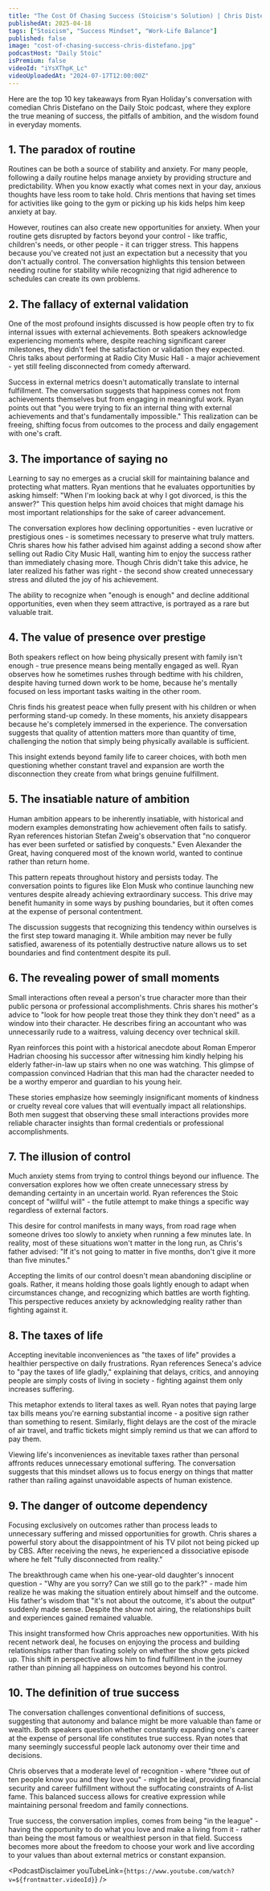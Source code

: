 ```yaml
---
title: "The Cost Of Chasing Success (Stoicism's Solution) | Chris Distefano"
publishedAt: 2025-04-18
tags: ["Stoicism", "Success Mindset", "Work-Life Balance"]
published: false
image: "cost-of-chasing-success-chris-distefano.jpg"
podcastHost: "Daily Stoic"
isPremium: false
videoId: "iYsXThpK_Lc"
videoUploadedAt: "2024-07-17T12:00:00Z"
---
```



<PodcastSummaryPageLayout frontmatter={frontmatter}>

Here are the top 10 key takeaways from Ryan Holiday's conversation with comedian Chris Distefano on the Daily Stoic podcast, where they explore the true meaning of success, the pitfalls of ambition, and the wisdom found in everyday moments.

## 1. The paradox of routine

Routines can be both a source of stability and anxiety. For many people, following a daily routine helps manage anxiety by providing structure and predictability. When you know exactly what comes next in your day, anxious thoughts have less room to take hold. Chris mentions that having set times for activities like going to the gym or picking up his kids helps him keep anxiety at bay.

However, routines can also create new opportunities for anxiety. When your routine gets disrupted by factors beyond your control - like traffic, children's needs, or other people - it can trigger stress. This happens because you've created not just an expectation but a necessity that you don't actually control. The conversation highlights this tension between needing routine for stability while recognizing that rigid adherence to schedules can create its own problems.

## 2. The fallacy of external validation

One of the most profound insights discussed is how people often try to fix internal issues with external achievements. Both speakers acknowledge experiencing moments where, despite reaching significant career milestones, they didn't feel the satisfaction or validation they expected. Chris talks about performing at Radio City Music Hall - a major achievement - yet still feeling disconnected from comedy afterward.

Success in external metrics doesn't automatically translate to internal fulfillment. The conversation suggests that happiness comes not from achievements themselves but from engaging in meaningful work. Ryan points out that "you were trying to fix an internal thing with external achievements and that's fundamentally impossible." This realization can be freeing, shifting focus from outcomes to the process and daily engagement with one's craft.

## 3. The importance of saying no

Learning to say no emerges as a crucial skill for maintaining balance and protecting what matters. Ryan mentions that he evaluates opportunities by asking himself: "When I'm looking back at why I got divorced, is this the answer?" This question helps him avoid choices that might damage his most important relationships for the sake of career advancement.

The conversation explores how declining opportunities - even lucrative or prestigious ones - is sometimes necessary to preserve what truly matters. Chris shares how his father advised him against adding a second show after selling out Radio City Music Hall, wanting him to enjoy the success rather than immediately chasing more. Though Chris didn't take this advice, he later realized his father was right - the second show created unnecessary stress and diluted the joy of his achievement.

The ability to recognize when "enough is enough" and decline additional opportunities, even when they seem attractive, is portrayed as a rare but valuable trait.

## 4. The value of presence over prestige

Both speakers reflect on how being physically present with family isn't enough - true presence means being mentally engaged as well. Ryan observes how he sometimes rushes through bedtime with his children, despite having turned down work to be home, because he's mentally focused on less important tasks waiting in the other room.

Chris finds his greatest peace when fully present with his children or when performing stand-up comedy. In these moments, his anxiety disappears because he's completely immersed in the experience. The conversation suggests that quality of attention matters more than quantity of time, challenging the notion that simply being physically available is sufficient.

This insight extends beyond family life to career choices, with both men questioning whether constant travel and expansion are worth the disconnection they create from what brings genuine fulfillment.

## 5. The insatiable nature of ambition

Human ambition appears to be inherently insatiable, with historical and modern examples demonstrating how achievement often fails to satisfy. Ryan references historian Stefan Zweig's observation that "no conqueror has ever been surfeted or satisfied by conquests." Even Alexander the Great, having conquered most of the known world, wanted to continue rather than return home.

This pattern repeats throughout history and persists today. The conversation points to figures like Elon Musk who continue launching new ventures despite already achieving extraordinary success. This drive may benefit humanity in some ways by pushing boundaries, but it often comes at the expense of personal contentment.

The discussion suggests that recognizing this tendency within ourselves is the first step toward managing it. While ambition may never be fully satisfied, awareness of its potentially destructive nature allows us to set boundaries and find contentment despite its pull.

## 6. The revealing power of small moments

Small interactions often reveal a person's true character more than their public persona or professional accomplishments. Chris shares his mother's advice to "look for how people treat those they think they don't need" as a window into their character. He describes firing an accountant who was unnecessarily rude to a waitress, valuing decency over technical skill.

Ryan reinforces this point with a historical anecdote about Roman Emperor Hadrian choosing his successor after witnessing him kindly helping his elderly father-in-law up stairs when no one was watching. This glimpse of compassion convinced Hadrian that this man had the character needed to be a worthy emperor and guardian to his young heir.

These stories emphasize how seemingly insignificant moments of kindness or cruelty reveal core values that will eventually impact all relationships. Both men suggest that observing these small interactions provides more reliable character insights than formal credentials or professional accomplishments.

## 7. The illusion of control

Much anxiety stems from trying to control things beyond our influence. The conversation explores how we often create unnecessary stress by demanding certainty in an uncertain world. Ryan references the Stoic concept of "willful will" - the futile attempt to make things a specific way regardless of external factors.

This desire for control manifests in many ways, from road rage when someone drives too slowly to anxiety when running a few minutes late. In reality, most of these situations won't matter in the long run, as Chris's father advised: "If it's not going to matter in five months, don't give it more than five minutes."

Accepting the limits of our control doesn't mean abandoning discipline or goals. Rather, it means holding those goals lightly enough to adapt when circumstances change, and recognizing which battles are worth fighting. This perspective reduces anxiety by acknowledging reality rather than fighting against it.

## 8. The taxes of life

Accepting inevitable inconveniences as "the taxes of life" provides a healthier perspective on daily frustrations. Ryan references Seneca's advice to "pay the taxes of life gladly," explaining that delays, critics, and annoying people are simply costs of living in society - fighting against them only increases suffering.

This metaphor extends to literal taxes as well. Ryan notes that paying large tax bills means you're earning substantial income - a positive sign rather than something to resent. Similarly, flight delays are the cost of the miracle of air travel, and traffic tickets might simply remind us that we can afford to pay them.

Viewing life's inconveniences as inevitable taxes rather than personal affronts reduces unnecessary emotional suffering. The conversation suggests that this mindset allows us to focus energy on things that matter rather than railing against unavoidable aspects of human existence.

## 9. The danger of outcome dependency

Focusing exclusively on outcomes rather than process leads to unnecessary suffering and missed opportunities for growth. Chris shares a powerful story about the disappointment of his TV pilot not being picked up by CBS. After receiving the news, he experienced a dissociative episode where he felt "fully disconnected from reality."

The breakthrough came when his one-year-old daughter's innocent question - "Why are you sorry? Can we still go to the park?" - made him realize he was making the situation entirely about himself and the outcome. His father's wisdom that "it's not about the outcome, it's about the output" suddenly made sense. Despite the show not airing, the relationships built and experiences gained remained valuable.

This insight transformed how Chris approaches new opportunities. With his recent network deal, he focuses on enjoying the process and building relationships rather than fixating solely on whether the show gets picked up. This shift in perspective allows him to find fulfillment in the journey rather than pinning all happiness on outcomes beyond his control.

## 10. The definition of true success

The conversation challenges conventional definitions of success, suggesting that autonomy and balance might be more valuable than fame or wealth. Both speakers question whether constantly expanding one's career at the expense of personal life constitutes true success. Ryan notes that many seemingly successful people lack autonomy over their time and decisions.

Chris observes that a moderate level of recognition - where "three out of ten people know you and they love you" - might be ideal, providing financial security and career fulfillment without the suffocating constraints of A-list fame. This balanced success allows for creative expression while maintaining personal freedom and family connections.

True success, the conversation implies, comes from being "in the league" - having the opportunity to do what you love and make a living from it - rather than being the most famous or wealthiest person in that field. Success becomes more about the freedom to choose your work and live according to your values than about external metrics or constant expansion.

<PodcastDisclaimer
  youTubeLink={`https://www.youtube.com/watch?v=${frontmatter.videoId}`}
/>

</PodcastSummaryPageLayout>

